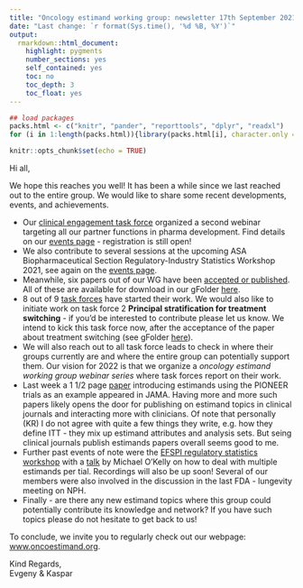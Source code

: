 ```yaml
---
title: "Oncology estimand working group: newsletter 17th September 2021"
date: "Last change: `r format(Sys.time(), '%d %B, %Y')`"
output: 
  rmarkdown::html_document:
    highlight: pygments
    number_sections: yes
    self_contained: yes
    toc: no
    toc_depth: 3
    toc_float: yes
---
```


```r
## load packages
packs.html <- c("knitr", "pander", "reporttools", "dplyr", "readxl")
for (i in 1:length(packs.html)){library(packs.html[i], character.only = TRUE)}

knitr::opts_chunk$set(echo = TRUE)
```

Hi all,

We hope this reaches you well! It has been a while since we last reached out to the entire group. We would like to share some recent developments, events, and achievements.

- Our [clinical engagement task force](https://oncoestimand.github.io/oncowg_webpage/docs/taskforces.html#1_Clinical_engagement) organized a second webinar targeting all our partner functions in pharma development. Find details on our [events page](https://oncoestimand.github.io/oncowg_webpage/docs/events.html) - registration is still open!
- We also contribute to several sessions at the upcoming ASA Biopharmaceutical Section Regulatory-Industry Statistics Workshop 2021, see again on the [events page](https://oncoestimand.github.io/oncowg_webpage/docs/events.html).
- Meanwhile, six papers out of our WG have been [accepted or published](https://oncoestimand.github.io/oncowg_webpage/docs/publications.html). All of these are available for download in our gFolder [here](https://drive.google.com/drive/folders/1hpp-IFiFNLEN6GOA-p2ZWk4Rvmz-ZB3W?usp=sharing).
- 8 out of 9 [task forces](https://oncoestimand.github.io/oncowg_webpage/docs/taskforces.html) have started their work. We would also like to initiate work on task force 2 **Principal stratification for treatment switching** - if you’d be interested to contribute please let us know. We intend to kick this task force now, after the acceptance of the paper about treatment switching (see gFolder [here](https://drive.google.com/drive/folders/1hpp-IFiFNLEN6GOA-p2ZWk4Rvmz-ZB3W?usp=sharing)).
- We will also reach out to all task force leads to check in where their groups currently are and where the entire group can potentially support them. Our vision for 2022 is that we organize a _oncology estimand working group webinar series_ where task forces report on their work.
- Last week a 1 1/2 page [paper](https://jamanetwork.com/journals/jama/article-abstract/2783611) introducing estimands using the PIONEER trials as an example appeared in JAMA. Having more and more such papers likely opens the door for publishing on estimand topics in clinical journals and interacting more with clinicians. Of note that personally (KR) I do not agree with quite a few things they write, e.g. how they define ITT - they mix up estimand attributes and analysis sets. But seing clinical journals publish estimands papers overall seems good to me.
- Further past events of note were the [EFSPI regulatory statistics workshop](https://www.efspi.org/EFSPI/Events/Regulatory_Meetings/6th_efspi_workshop_on_regulatory_statistics.aspx) with a [talk](https://www.efspi.org/Documents/Events/Regulatory%20Meetings/2021/EFSPI%202021%20Day%202/21%20O'Kelly.pdf) by Michael O'Kelly on how to deal with multiple estimands per tial. Recordings will also be up soon! Several of our members were also involved in the discussion in the last FDA - lungevity meeting on NPH.
- Finally - are there any new estimand topics where this group could potentially contribute its knowledge and network? If you have such topics please do not hesitate to get back to us!
  
To conclude, we invite you to regularly check out our webpage: [www.oncoestimand.org](http://www.oncoestimand.org).

Kind Regards,<br>
Evgeny & Kaspar

